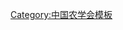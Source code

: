 {{Navbox
| name   = 中国农学会第四届理事会
| title  = [[中国农学会]]第四届理事会
| above  = 1983年5月－1987年6月
| bodyclass = hlist
| group1 = 名誉会长
| list1  = 
* [[杨显东]]
* [[金善宝]]
| group2 = 会长
| list2  = [[卢良恕]]
| group3 = 副会长
| list3  = 
* [[马世均]]
* [[方悴农]]（常务）
* [[石山|石　山]]
* [[孙颔|孙　颔]]
* [[安民 (1922年)|安　民]]
* [[朱宣人]]
* [[陈华癸]]
* [[何康|何　康]]
* [[杨凤 (1920年)|杨　凤]]
| group4 = 常务理事
| list4  = 
* [[马世均]]
* [[马史伟]]
* [[马德风]]
* [[方悴农]]
* [[石山|石　山]]
* [[卢良恕]]
* [[安民 (1922年)|安　民]]
* [[许令妊]]
* [[许士鉴]]
* [[过兴先]]
* [[伍先知]]
* [[买永彬]]
* [[刘更另]]
* [[刘志澄]]
* [[刘金旭]]
* [[刘毓湘]]
* [[孙颔|孙　颔]]
* [[朱宣人]]
* [[李怀尧]]
* [[陈华癸]]
* [[陈凌风]]
* [[沈隽|沈　隽]]
* [[沈其益]]
* [[何康|何　康]]
* [[杨凤 (1920年)|杨　凤]]
* [[相重扬]]
* [[高一陵]]
* [[徐冠仁]]
* [[陶鼎来]]
* [[黄宗道]]
* [[裘维蕃]]
* [[蔡子伟]]
* [[蔡旭|蔡　旭]]
* [[臧成耀]]
*（茶叶学会一名暂缺）
| group5 = 秘书长
| list5  = [[李怀尧]]
| group6 = 副秘书长
| list6  = 
* [[庞尔东]]
* [[李君凯]]
* [[杨宪章]]
| group7 = 顾问
| list7  =
* [[马凌|马　凌]]
* [[王更生]]
* [[庄晚芳]]
* [[司马益·牙生诺夫]]
* [[孙森甫]]
* [[朱明凯]]
* [[仲星帆]]
* [[陈仁|陈　仁]]
* [[陈志平]]
* [[陈永康 (农学家)|陈永康]]
* [[陈鸿佑]]
* [[李沛文 (1906年)|李沛文]]
* [[吴觉农]]
* [[吴吉昌]]
* [[何光文]]
* [[张心一]]
* [[张大镛]]
* [[周可涌]]
* [[周咏曾]]
* [[柯象寅]]
* [[唐川|唐　川]]
* [[徐督|徐　督]]
* [[高惠民]]
* [[崔璇|崔　璇]]
* [[常紫钟]]
* [[程侃声]]
* [[程绍迥]]
* [[蔡邦华]]
}}<noinclude>
{{collapsible option}}
[[Category:中国农学会模板]]
</noinclude>